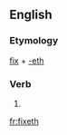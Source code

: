 ==English==

===Etymology===
[[fix]] + [[-eth]]

===Verb===
{{en-verb form}}

# {{archaic third-person singular of|fix}}

[[fr:fixeth]]